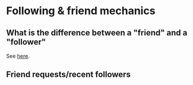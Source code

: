 # Following & friend mechanics

<WorkInProgress />

## What is the difference between a "friend" and a "follower"

See [here](/docs/identity/concepts/friend-vs-follower).

## Friend requests/recent followers
